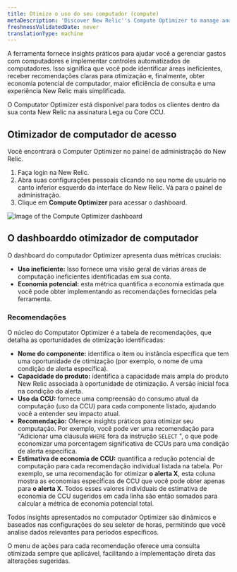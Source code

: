 ```yaml
---
title: Otimize o uso do seu computador (compute)
metaDescription: 'Discover New Relic''s Compute Optimizer to manage and reduce your compute usage. Get actionable insights and recommendations to optimize inefficient alert conditions and queries, ensuring efficient resource usage and significant savings.'
freshnessValidatedDate: never
translationType: machine
---
```


A ferramenta fornece insights práticos para ajudar você a gerenciar gastos com computadores e implementar controles automatizados de computadores. Isso significa que você pode identificar áreas ineficientes, receber recomendações claras para otimização e, finalmente, obter economia potencial de computador, maior eficiência de consulta e uma experiência New Relic mais simplificada.

<Callout variant="tip">
  O Computator Optimizer está disponível para todos os clientes dentro da sua conta New Relic na assinatura Lega ou Core CCU.
</Callout>

## Otimizador de computador de acesso

Você encontrará o Computer Optimizer no painel de administração do New Relic.

1. Faça login na New Relic.
2. Abra suas configurações pessoais clicando no seu nome de usuário no canto inferior esquerdo da interface do New Relic. Vá para o painel de administração.
3. Clique em **Compute Optimizer** para acessar o dashboard.

<img title="Compute Optimizer dashboard" alt="Image of the Compute Optimizer dashboard" src="/images/compute_optimizer.webp" />

## O dashboarddo otimizador de computador

O dashboard do computador Optimizer apresenta duas métricas cruciais:

* **Uso ineficiente:** Isso fornece uma visão geral de várias áreas de computação ineficientes identificadas em sua conta.
* **Economia potencial:** esta métrica quantifica a economia estimada que você pode obter implementando as recomendações fornecidas pela ferramenta.

### Recomendações

O núcleo do Computator Optimizer é a tabela de recomendações, que detalha as oportunidades de otimização identificadas:

* **Nome do componente:** identifica o item ou instância específica que tem uma oportunidade de otimização (por exemplo, o nome de uma condição de alerta específica).
* **Capacidade do produto:** identifica a capacidade mais ampla do produto New Relic associada à oportunidade de otimização. A versão inicial foca na condição do alerta.
* **Uso da CCU:** fornece uma compreensão do consumo atual da computação (uso da CCU) para cada componente listado, ajudando você a entender seu impacto atual.
* **Recomendação:** Oferece insights práticos para otimizar seu computação. Por exemplo, você pode ver uma recomendação para &quot;Adicionar uma cláusula `WHERE` fora da instrução `SELECT` &quot;, o que pode economizar uma porcentagem significativa de CCUs para uma condição de alerta específica.
* **Estimativa de economia de CCU:** quantifica a redução potencial de computação para cada recomendação individual listada na tabela. Por exemplo, se uma recomendação for otimizar **o alerta X**, esta coluna mostra as economias específicas de CCU que você pode obter apenas para **o alerta X**. Todos esses valores individuais de estimativa de economia de CCU sugeridos em cada linha são então somados para calcular a métrica de economia potencial total.

Todos insights apresentados no computador Optimizer são dinâmicos e baseados nas configurações do seu seletor de horas, permitindo que você analise dados relevantes para períodos específicos.

O menu de ações para cada recomendação oferece uma consulta otimizada sempre que aplicável, facilitando a implementação direta das alterações sugeridas.